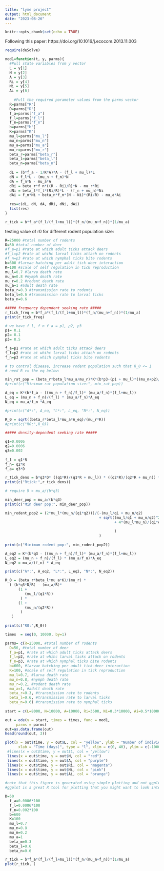 ```yaml
---
title: "lyme project"
output: html_document
date: "2023-08-26"
---
```


```r
knitr::opts_chunk$set(echo = TRUE)
```

Following this paper: https://doi.org/10.1016/j.ecocom.2013.11.003

```r
require(deSolve)

mod1=function(t, y, parms){
  #Pull state variables from y vector
  L = y[1]
  N = y[2]
  A = y[3]
  Ri = y[4]
  Ni = y[5]
  Ai = y[6]
  
    #Pull the required parameter values from the parms vector
  R=parms["R"]
  D=parms["D"]
  f_a=parms["f_a"]
  f_l=parms["f_l"]
  f_n=parms["f_n"]
  b=parms["b"]
  K=parms["K"]
  mu_l=parms["mu_l"]
  mu_n=parms["mu_n"]
  mu_a=parms["mu_a"]
  mu_r=parms["mu_r"]
  beta_r=parms["beta_r"]
  beta_l=parms["beta_l"]
  beta_n=parms["beta_n"]
  
  dL = (b*f_a - 1/K*A)*A - (f_l + mu_l)*L
  dN = f_l*L - (mu_n + f_n)*N
  dA = f_n*N - mu_a*A
  dRi = beta_r*f_n*((R - Ri)/R)*N - mu_r*Ri
  dNi = beta_l*f_l*(Ri/R)*L - (f_n + mu_n)*Ni
  dAi = f_n*Ni + beta_n*f_n*(N - Ni)*(Ri/R) - mu_a*Ai
  
  res=c(dL, dN, dA, dRi, dNi, dAi)
  list(res)
}

r_tick = b*f_a*(f_l/(f_l+mu_l))*(f_n/(mu_n+f_n))*(1/mu_a)
```

testing value of r0 for different rodent population size:
```r
R=25000 #total number of rodents
D=50 #total number of deer
#f_a=p1 #rate at which adult ticks attack deers
#f_l=p2 #rate at whihc larval ticks attach on rodents
#f_n=p3 #rate at which nymphal ticks bite rodents
b=600 #larvae hatching per adult tick-deer interaction
K=100 #scale of self regulation in tick reproduction
mu_l=0.7 #larva death rate
mu_n=0.8 #nymph death rate
mu_r=0.2 #rodent death rate
mu_a=1 #adult death rate
beta_r=0.3 #transmission rate to rodents
beta_l=0.6 #transmission rate to larval ticks
beta_n=0.6

##### frequency dependent seeking rate #####
r_tick_freq = b*f_a*(f_l/(f_l+mu_l))*(f_n/(mu_n+f_n))*(1/mu_a) 
print(r_tick_freq)

# we have f_l, f_n f_a = p1, p2, p3
p1= 0.1
p2= 0.1
p3= 0.5

f_a=p1 #rate at which adult ticks attack deers
f_l=p2 #rate at whihc larval ticks attach on rodents
f_n=p3 #rate at which nymphal ticks bite rodents

# to control disease, increase rodent population such that R_0 <= 1
# need R >= the eq below:

min_rat_pop = (beta_r*beta_l*mu_a/mu_r)*K*(b*p3-(p1 + mu_l)*((mu_n+p2)/p1)*(mu_a/p2))
#print(c("Minimum rat population size:", min_rat_pop))

A_eq = K*(b*f_a - ((mu_n + f_n)/f_l)* (mu_a/f_n)*(f_l+mu_l))
L_eq = (mu_n + f_n)/(f_l) * (mu_a/f_n)*A_eq
N_eq = mu_a/f_n *A_eq

#print(c("A*:", A_eq, "L*:", L_eq, "N*:", N_eq))

R_0 = sqrt((beta_r*beta_l*mu_a*A_eq)/(mu_r*R))
#print(c("R0:",R_0))

##### density-dependent seeking rate #####

q1=0.0006
q2=0.0006
q3=0.002
  
f_l = q1*R
f_n= q2*R
f_a= q3*D

r_tick_dens = b*q3*D* ((q1*R)/(q1*R + mu_l)) * ((q2*R)/(q2*R + mu_n)) * (1/mu_a)
print(c("Rtick:",r_tick_dens))

# require D > mu_a/(b*q3)

min_deer_pop = mu_a/(b*q3)
print(c("Min deer pop:", min_deer_pop))

min_rodent_pop2 = (2*mu_l*(mu_n/(q1*q2)))/(-(mu_l/q1 + mu_n/q2) 
                                           + sqrt((mu_l/q1 + mu_n/q2)^2 
                                                  + 4*(mu_l*mu_n)/(q1*q2) * ((b*q3*D)/(mu_a)-1
                                                                             )
                                                  )
                                           )
                                           
print(c("Minimum rodent pop:", min_rodent_pop2))

A_eq2 = K*(b*q3 - ((mu_n + f_n)/f_l)* (mu_a/f_n)*(f_l+mu_l))
L_eq2 = (mu_n + f_n)/(f_l) * (mu_a/f_n)*A_eq
N_eq2 = mu_a/(f_n) * A_eq

print(c("A*:", A_eq2, "L*:", L_eq2, "N*:", N_eq2))

R_0 = (beta_r*beta_l*mu_a*K)/(mu_r) * 
  ( (b*q3*D/R) - (mu_a/R)*
      (1 + 
         (mu_l/(q1*R))  
       ) *
      (1 + 
         (mu_n/(q2*R))
       )
   )
  
print(c("R0:",R_0))

```



```r
times  = seq(0, 10000, by=1)

parms= c(R=25000, #total number of rodents
  D=50, #total number of deer
  f_a=p1, #rate at which adult ticks attack deers
  f_l=p2, #rate at whihc larval ticks attach on rodents
  f_n=p3, #rate at which nymphal ticks bite rodents
  b=600, #larvae hatching per adult tick-deer interaction
  K=100, #scale of self regulation in tick reproduction
  mu_l=0.7, #larva death rate
  mu_n=0.8, #nymph death rate
  mu_r=0.2, #rodent death rate
  mu_a=1, #adult death rate
  beta_r=0.3, #transmission rate to rodents
  beta_l=0.6, #transmission rate to larval ticks
  beta_n=0.6) #transmission rate to nymphal ticks
  
start = c(L=8000, N=10000, A=10000, Ri=3500, Ni=0.3*10000, Ai=0.5*10000)
```

```r
out = ode(y = start, times = times, func = mod1, 
     parms = parms)
out=as.data.frame(out)
head(round(out, 3))
```
```r
plot(x = out$time, y = out$L, col = "yellow", ylab = "Number of individuals", 
      xlab = "Time (days)", type = "l", xlim = c(0, 40), ylim = c(-1000,20000))
 #lines(x = out$time, y = out$L, col = "yellow")
 lines(x = out$time, y = out$N, col = "red")
 lines(x = out$time, y = out$A, col = "purple")
 lines(x = out$time, y = out$Ri, col = "magenta")
 lines(x = out$time, y = out$Ni, col = "pink")
 lines(x = out$time, y = out$Ai, col = "orange")

#note that this figure is generated using simple plotting and not ggplot. 
#ggplot is a great R tool for plotting that you might want to look into. 
```

```r
D=50
  f_a=0.0006*100
  f_l=0.0006*100
  f_n=0.002*100
  b=600
  K=100
  mu_l=0.7
  mu_n=0.8
  mu_m=0.2
  mu_a=1
  beta_m=0.3
  beta_l=0.6
  beta_n=0.6

r_tick = b*f_a*(f_l/(f_l+mu_l))*(f_n/(mu_n+f_n))*(1/mu_a)
plot(r_tick, )
```
